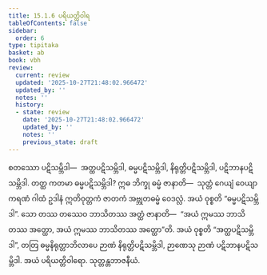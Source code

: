 ```yaml
---
title: 15.1.6 ပရိယတ္တိဝါရ
tableOfContents: false
sidebar:
  order: 6
type: tipitaka
basket: ab
book: vbh
review:
  current: review
  updated: '2025-10-27T21:48:02.966472'
  updated_by: ''
  notes: ''
  history:
  - state: review
    date: '2025-10-27T21:48:02.966472'
    updated_by: ''
    notes: ''
    previous_state: draft
---
```



<ReviewStatus review={frontmatter.review} showDetails={true} />

<HypothesisAnnotation frontmatter={frontmatter} />

<DynamicBreadcrumb />

<Division number="724" book="vbh" e="ch" v="30" p="308">

<Paragraph number="2124" book="vbh">
စတဿော ပဋိသမ္ဘိဒါ—  အတ္ထပဋိသမ္ဘိဒါ, ဓမ္မပဋိသမ္ဘိဒါ, နိရုတ္တိပဋိသမ္ဘိဒါ, ပဋိဘာနပဋိသမ္ဘိဒါ.
</Paragraph>

<Paragraph number="2125" book="vbh">
တတ္ထ ကတမာ ဓမ္မပဋိသမ္ဘိဒါ? ဣဓ ဘိက္ခု ဓမ္မံ ဇာနာတိ—  သုတ္တံ ဂေယျံ ဝေယျာကရဏံ ဂါထံ ဥဒါနံ ဣတိဝုတ္တကံ ဇာတကံ အဗ္ဘုတဓမ္မံ ဝေဒလ္လံ. အယံ ဝုစ္စတိ “ဓမ္မပဋိသမ္ဘိဒါ”. သော တဿ တဿေဝ ဘာသိတဿ အတ္ထံ ဇာနာတိ—  “အယံ ဣမဿ ဘာသိတဿ အတ္ထော, အယံ ဣမဿ ဘာသိတဿ အတ္ထော”တိ. အယံ ဝုစ္စတိ “အတ္ထပဋိသမ္ဘိဒါ”, တတြ ဓမ္မနိရုတ္တာဘိလာပေ ဉာဏံ နိရုတ္တိပဋိသမ္ဘိဒါ, ဉာဏေသု ဉာဏံ ပဋိဘာနပဋိသမ္ဘိဒါ. အယံ ပရိယတ္တိဝါရော.

</Paragraph>
</Division>

<Paragraph number="2126" type="center" book="vbh">
သုတ္တန္တဘာဇနီယံ.
</Paragraph>